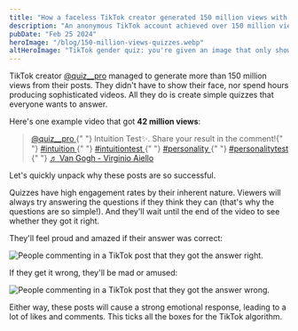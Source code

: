 ```yaml
---
title: "How a faceless TikTok creator generated 150 million views with simple quizzes"
description: "An anonymous TikTok account achieved over 150 million views by creating quizzes that are engaging and easy to understand."
pubDate: "Feb 25 2024"
heroImage: "/blog/150-million-views-quizzes.webp"
altHeroImage: "TikTok gender quiz: you're given an image that only shows the eyes, eyebrows, and part of the forehead and nose."
---
```


TikTok creator [@quiz\_\_pro](https://www.tiktok.com/@quiz__pro) managed to generate more than 150 million views from their posts. They didn't have to show their face, nor spend hours producing sophisticated videos. All they do is create simple quizzes that everyone wants to answer.

Here's one example video that got **42 million views**:

<div>
  <blockquote
    class="tiktok-embed"
    cite="https://www.tiktok.com/@quiz__pro/video/7306583776837274926"
    data-video-id="7306583776837274926"
    style="max-width: 605px;min-width: 325px;"
  >
    <section>
      <a
        target="_blank"
        title="@quiz__pro"
        href="https://www.tiktok.com/@quiz__pro?refer=embed"
      >
        @quiz__pro
      </a>{" "}
      Intuition Test✨. Share your result in the comment!{" "}
      <a
        title="intuition"
        target="_blank"
        href="https://www.tiktok.com/tag/intuition?refer=embed"
      >
        #intuition
      </a>{" "}
      <a
        title="intuitiontest"
        target="_blank"
        href="https://www.tiktok.com/tag/intuitiontest?refer=embed"
      >
        #intuitiontest
      </a>{" "}
      <a
        title="personality"
        target="_blank"
        href="https://www.tiktok.com/tag/personality?refer=embed"
      >
        #personality
      </a>{" "}
      <a
        title="personalitytest"
        target="_blank"
        href="https://www.tiktok.com/tag/personalitytest?refer=embed"
      >
        #personalitytest
      </a>{" "}
      <a
        target="_blank"
        title="♬ Van Gogh - Virginio Aiello"
        href="https://www.tiktok.com/music/Van-Gogh-6899548467106940930?refer=embed"
      >
        ♬ Van Gogh - Virginio Aiello
      </a>
    </section>
  </blockquote>
  <script async src="https://www.tiktok.com/embed.js"></script>
</div>

Let's quickly unpack why these posts are so successful.

Quizzes have high engagement rates by their inherent nature. Viewers will always try answering the questions
if they think they can (that's why the questions are so simple!). And they'll wait until
the end of the video to see whether they got it right.

They'll feel proud and amazed if their answer was correct:

<img
  src="/blog/150m-quizzes-correct-answer.webp"
  alt="People commenting in a TikTok post that they got the answer right."
/>

If they get it wrong, they'll be mad or amused:

<img
  src="/blog/150m-quizzes-wrong-answer.webp"
  alt="People commenting in a TikTok post that they got the answer wrong."
/>

Either way, these posts will cause a strong emotional response, leading to a lot of likes and comments. This ticks
all the boxes for the TikTok algorithm.
